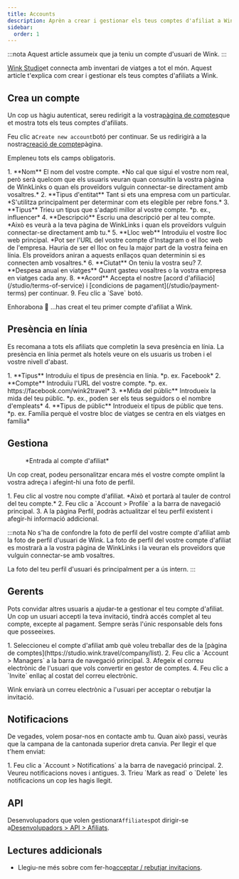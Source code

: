 ```yaml
---
title: Accounts
description: Aprèn a crear i gestionar els teus comptes d'afiliat a Wink.
sidebar:
  order: 1
---
```


:::nota
Aquest article assumeix que ja teniu un compte d'usuari de Wink.
:::

[Wink Studio](https://studio.wink.travel)et connecta amb inventari de viatges a tot el món. Aquest article t'explica com crear i gestionar els teus comptes d'afiliats a Wink.

## Crea un compte

Un cop us hàgiu autenticat, sereu redirigit a la vostra[pàgina de comptes](https://studio.wink.travel/company/list)que et mostra tots els teus comptes d'afiliats.

Feu clic a`Create new account`botó per continuar. Se us redirigirà a la nostra[creació de compte](https://studio.wink.travel/company/create)pàgina.

Empleneu tots els camps obligatoris.

<Steps>
  1. **Nom** El nom del vostre compte. *No cal que sigui el vostre nom real, però serà quelcom que els usuaris veuran quan consultin la vostra pàgina de WinkLinks o quan els proveïdors vulguin connectar-se directament amb vosaltres.*
  2. **Tipus d'entitat** Tant si ets una empresa com un particular. *S'utilitza principalment per determinar com ets elegible per rebre fons.*
  3. **Tipus** Trieu un tipus que s'adapti millor al vostre compte. *p. ex., influencer*
  4. **Descripció** Escriu una descripció per al teu compte. *Això es veurà a la teva pàgina de WinkLinks i quan els proveïdors vulguin connectar-se directament amb tu.*
  5. **Lloc web** Introduïu el vostre lloc web principal. *Pot ser l'URL del vostre compte d'Instagram o el lloc web de l'empresa. Hauria de ser el lloc on feu la major part de la vostra feina en línia. Els proveïdors aniran a aquests enllaços quan determinin si es connecten amb vosaltres.*
  6. **Ciutat** On teniu la vostra seu?
  7. **Despesa anual en viatges** Quant gasteu vosaltres o la vostra empresa en viatges cada any.
  8. **Acord** Accepta el nostre [acord d'afiliació](/studio/terms-of-service) i [condicions de pagament](/studio/payment-terms) per continuar.
  9. Feu clic a `Save` botó.
</Steps>


Enhorabona 🎉 ...has creat el teu primer compte d'afiliat a Wink.

## Presència en línia

Es recomana a tots els afiliats que completin la seva presència en línia. La presència en línia permet als hotels veure on els usuaris us troben i el vostre nivell d'abast.

<Steps>
  1. **Tipus** Introduïu el tipus de presència en línia. *p. ex. Facebook*
  2. **Compte** Introduïu l'URL del vostre compte. *p. ex. https://facebook.com/wink2travel*
  3. **Mida del públic** Introdueix la mida del teu públic. *p. ex., poden ser els teus seguidors o el nombre d'empleats*
  4. **Tipus de públic** Introdueix el tipus de públic que tens. *p. ex. Família perquè el vostre bloc de viatges se centra en els viatges en família*
</Steps>


## Gestiona

<figure>
  <CloudinaryImage width="350" height="448" resize="scale" quality="best" alt="Compte d'afiliat" src="academy/affiliate-account" errorImage="noimage_opaque_nyrtl0.png" />

  <figcaption>*Entrada al compte d'afiliat*</figcaption>
</figure>


Un cop creat, podeu personalitzar encara més el vostre compte omplint la vostra adreça i afegint-hi una foto de perfil.

<Steps>
  1. Feu clic al vostre nou compte d'afiliat. *Això et portarà al tauler de control del teu compte.*
  2. Feu clic a `Account > Profile` a la barra de navegació principal.
  3. A la pàgina Perfil, podràs actualitzar el teu perfil existent i afegir-hi informació addicional.
</Steps>


:::nota
No s'ha de confondre la foto de perfil del vostre compte d'afiliat amb la foto de perfil d'usuari de Wink. La foto de perfil del vostre compte d'afiliat es mostrarà a la vostra pàgina de WinkLinks i la veuran els proveïdors que vulguin connectar-se amb vosaltres.

La foto del teu perfil d'usuari és principalment per a ús intern.
:::

## Gerents

Pots convidar altres usuaris a ajudar-te a gestionar el teu compte d'afiliat. Un cop un usuari accepti la teva invitació, tindrà accés complet al teu compte, excepte al pagament. Sempre seràs l'únic responsable dels fons que posseeixes.

<Steps>
  1. Seleccioneu el compte d'afiliat amb què voleu treballar des de la [pàgina de comptes](https://studio.wink.travel/company/list).
  2. Feu clic a `Account > Managers` a la barra de navegació principal.
  3. Afegeix el correu electrònic de l'usuari que vols convertir en gestor de comptes.
  4. Feu clic a `Invite` enllaç al costat del correu electrònic.
</Steps>


Wink enviarà un correu electrònic a l'usuari per acceptar o rebutjar la invitació.

## Notificacions

De vegades, volem posar-nos en contacte amb tu. Quan això passi, veuràs que la campana de la cantonada superior dreta canvia.
Per llegir el que t'hem enviat:

<Steps>
  1. Feu clic a `Account > Notifications` a la barra de navegació principal.
  2. Veureu notificacions noves i antigues.
  3. Trieu `Mark as read` o `Delete` les notificacions un cop les hagis llegit.
</Steps>


## API

Desenvolupadors que volen gestionar`Affiliates`pot dirigir-se a[Desenvolupadors > API > Afiliats](/developers/apis/#affiliate-api).

## Lectures addicionals

* Llegiu-ne més sobre com fer-ho[acceptar / rebutjar invitacions](/user/invites).

